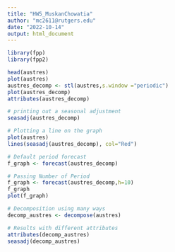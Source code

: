 ---
title: "HW5_MuskanChowatia"
author: "mc2611@rutgers.edu"
date: "2022-10-14"
output: html_document
---

```{r}

library(fpp)
library(fpp2)

head(austres)
plot(austres)
austres_decomp <- stl(austres,s.window ="periodic")
plot(austres_decomp)
attributes(austres_decomp)

# printing out a seasonal adjustment
seasadj(austres_decomp)

# Plotting a line on the graph
plot(austres)
lines(seasadj(austres_decomp), col="Red")

# Default period forecast
f_graph <- forecast(austres_decomp)

# Passing Number of Period
f_graph <- forecast(austres_decomp,h=10)
f_graph
plot(f_graph)

# Decomposition using many ways
decomp_austres <- decompose(austres)

# Results with different attributes 
attributes(decomp_austres)
seasadj(decomp_austres)

```


